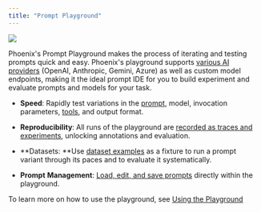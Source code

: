 ```yaml
---
title: "Prompt Playground"
---
```


<Frame caption="">
  <img src="https://storage.googleapis.com/arize-phoenix-assets/assets/images/playground_overview.gif" />
</Frame>

Phoenix's Prompt Playground makes the process of iterating and testing prompts quick and easy. Phoenix's playground supports [various AI providers](/phoenix/prompt-engineering/how-to-prompts/configure-ai-providers) (OpenAI, Anthropic, Gemini, Azure) as well as custom model endpoints, making it the ideal prompt IDE for you to build experiment and evaluate prompts and models for your task.

* **Speed**: Rapidly test variations in the [prompt](/phoenix/prompt-engineering/concepts-prompts/prompts-concepts#prompt), model, invocation parameters, [tools](/phoenix/prompt-engineering/concepts-prompts/prompts-concepts#tools), and output format.

* **Reproducibility**: All runs of the playground are [recorded as traces and experiments](/phoenix/prompt-engineering/how-to-prompts/using-the-playground#playground-traces), unlocking annotations and evaluation.

* **Datasets: **Use [dataset examples](/phoenix/prompt-engineering/how-to-prompts/test-a-prompt) as a fixture to run a prompt variant through its paces and to evaluate it systematically.

* **Prompt** **Management**: [Load, edit, and save prompts](/phoenix/prompt-engineering/overview-prompts/prompt-management) directly within the playground.

To learn more on how to use the playground, see [Using the Playground](/phoenix/prompt-engineering/how-to-prompts/using-the-playground)


